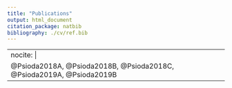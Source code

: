 ```yaml
---
title: "Publications"
output: html_document
citation_package: natbib
bibliography: ./cv/ref.bib  
---
```



---
nocite: |
  @Psioda2018A, @Psioda2018B, @Psioda2018C, @Psioda2019A, @Psioda2019B
---
